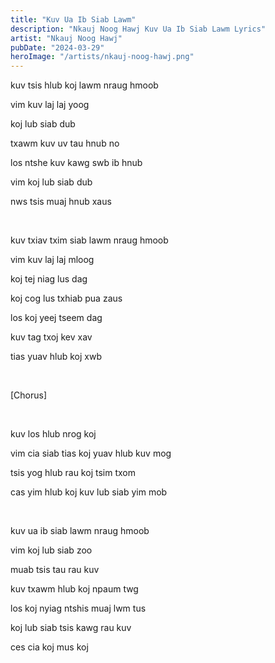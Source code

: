 ```yaml
---
title: "Kuv Ua Ib Siab Lawm"
description: "Nkauj Noog Hawj Kuv Ua Ib Siab Lawm Lyrics"
artist: "Nkauj Noog Hawj"
pubDate: "2024-03-29"
heroImage: "/artists/nkauj-noog-hawj.png"
---
```


kuv tsis hlub koj lawm nraug hmoob

vim kuv laj laj yoog

koj lub siab dub

txawm kuv uv tau hnub no

los ntshe kuv kawg swb ib hnub

vim koj lub siab dub

nws tsis muaj hnub xaus

<br />

kuv txiav txim siab lawm nraug hmoob

vim kuv laj laj mloog

koj tej niag lus dag

koj cog lus txhiab pua zaus

los koj yeej tseem dag

kuv tag txoj kev xav

tias yuav hlub koj xwb

<br />

[Chorus]

<br />

kuv los hlub nrog koj

vim cia siab tias koj yuav hlub kuv mog

tsis yog hlub rau koj tsim txom

cas yim hlub koj kuv lub siab yim mob

<br />

kuv ua ib siab lawm nraug hmoob

vim koj lub siab zoo

muab tsis tau rau kuv

kuv txawm hlub koj npaum twg

los koj nyiag ntshis muaj lwm tus

koj lub siab tsis kawg rau kuv

ces cia koj mus koj
